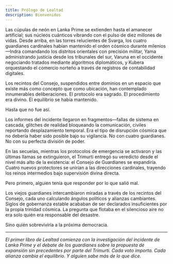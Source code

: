 ```yaml
---
title: Prólogo de Lealtad
description: Bienvenidos
---
```


Las cúpulas de neón en Lanka Prime se extienden hasta el amanecer artificial; sus núcleos cuánticos vibrando con el pulso de diez millones de vidas. Desde arriba, en las torres relucientes de Svarga, los cuatro guardianes cardinales habían mantenido el orden cósmico durante milenios—Indra comandando los distritos orientales con precisión militar, Yama administrando justicia desde los tribunales del sur, Varuna en el occidente negociando tratados mediante algoritmos diplomáticos, y Kubera orquestando el comercio norteño a través de registros de contabilidad digitales.

Los recintos del Consejo, suspendidos entre dominios en un espacio que existe más como concepto que como ubicación, han contemplado innumerables deliberaciones. El protocolo era sagrado. El procedimiento era divino. El equilibrio se había mantenido.

Hasta que no fue así.

Los informes del incidente llegaron en fragmentos—fallas de sistema en cascada, glitches de realidad bloqueando la comunicación, civiles reportando desplazamiento temporal. Era el tipo de disrupción cósmica que no debería haber sido posible bajo su vigilancia. No con cuatro guardianes. No con su perfecta división de poder.

En las secuelas, mientras los protocolos de emergencia se activaron y las últimas llamas se extinguieron, el Trimurti entregó su veredicto desde el nivel más alto de la existencia: el Consejo de Guardianes se expandiría. Cuatro nuevos protectores se unirían a las direcciones cardinales, trayendo los reinos intermedios bajo supervisión divina directa.

Pero primero, alguien tenía que responder por lo que salió mal.

Los viejos guardianes intercambiaron miradas a través de los recintos del Consejo, cada uno calculando ángulos políticos y alianzas cambiantes. Siglos de gobernanza estable acababan de ser declarados insuficientes por la propia trinidad cósmica. La pregunta que flotaba en el silencioso aire no era solo quién era responsable del desastre.

Sino quién sobreviviría a la próxima democracia.

---

*El primer libro de Lealtad comienza con la investigación del incidente de Lanka Prime y el debate de los guardianes sobre la propuesta de expansión sin precedentes por parte del Trimurti. Cada voto importa. Cada alianza cambia el equilibrio. Y alguien sabe más de lo que dice.*
